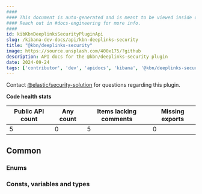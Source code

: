 ```yaml
---
####
#### This document is auto-generated and is meant to be viewed inside our experimental, new docs system.
#### Reach out in #docs-engineering for more info.
####
id: kibKbnDeeplinksSecurityPluginApi
slug: /kibana-dev-docs/api/kbn-deeplinks-security
title: "@kbn/deeplinks-security"
image: https://source.unsplash.com/400x175/?github
description: API docs for the @kbn/deeplinks-security plugin
date: 2024-09-24
tags: ['contributor', 'dev', 'apidocs', 'kibana', '@kbn/deeplinks-security']
---
```




Contact [@elastic/security-solution](https://github.com/orgs/elastic/teams/security-solution) for questions regarding this plugin.

**Code health stats**

| Public API count  | Any count | Items lacking comments | Missing exports |
|-------------------|-----------|------------------------|-----------------|
| 5 | 0 | 5 | 0 |

## Common

### Enums
<DocDefinitionList data={kbnDeeplinksSecurityObj.common.enums}/>

### Consts, variables and types
<DocDefinitionList data={kbnDeeplinksSecurityObj.common.misc}/>

